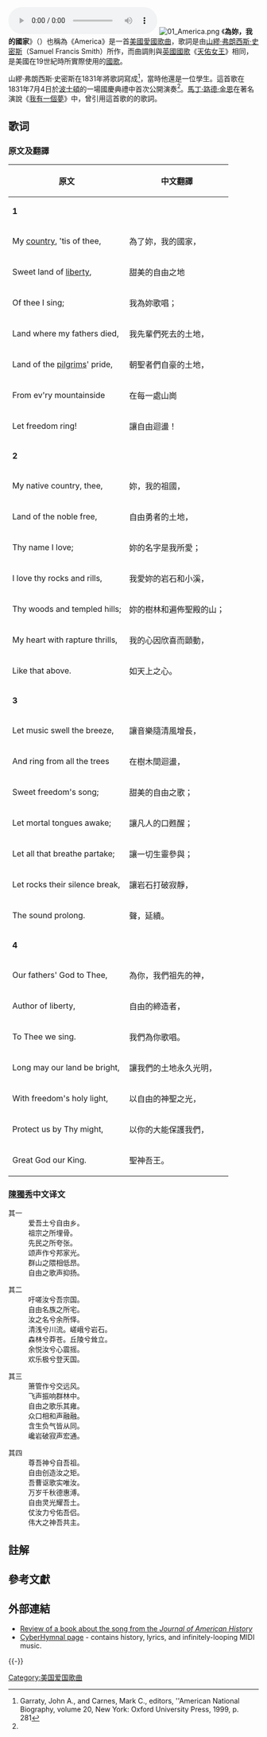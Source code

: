 {{noteTA
|T = zh-hans: 为你，我的国家; zh-hant: 為妳，我的國家;
}}<!--My country, 'tis of thee..., of thee I sing: Land where... 應被譯為「我的國家，為妳......, 為妳（我）歌唱：父輩之埋骨地、朝聖者榮光土......」-->
[[File:My_Country_'Tis_of_Thee_(abridged)_-_Concert_Band_-_United_States_Air_Force_Heritage_of_America_Band.mp3|right]]
[[Image:01_America.png|thumb]]
{{Anthem History
| Nation = 美国
| Flag = Flag of the United States.svg
| Year1 = 1803-1931
| Name1 = [[哥伦比亚万岁|哥伦比亚万岁]]、'''我的国家属于你|为妳，我的国家'''
| Name2 = [[星條旗|星條旗]]
| Year2 = 1931-今
| Notes = 註：1803-1931年間有兩個事實上的國歌。}}
《'''為妳，我的國家'''》（{{lang-en|'''My Country, <nowiki>'</nowiki>Tis of Thee'''}}）也稱為《America》是一首[[美國|美國]][[愛國歌曲|愛國歌曲]]，歌詞是由[[山繆·弗朗西斯·史密斯|山繆·弗朗西斯·史密斯]]（Samuel Francis Smith）所作，而曲調則與[[英國國歌|英國國歌]]《[[天佑女王|天佑女王]]》相同，是美國在19世紀時所實際使用的[[國歌|國歌]]。

山繆·弗朗西斯·史密斯在1831年將歌詞寫成<ref name = "a">Garraty, John A., and Carnes, Mark C., editors, ''American National Biography, volume 20, New York: Oxford University Press, 1999, p. 281</ref>，當時他還是一位學生。這首歌在1831年7月4日於[[波士頓|波士頓]]的一場國慶典禮中首次公開演奏<ref name="a" />。[[馬丁·路德·金恩|馬丁·路德·金恩]]在著名演說《[[我有一個夢|我有一個夢]]》中，曾引用這首歌的的歌詞。

==歌词==
===原文及翻譯===
{|
! 原文 !! 中文翻譯
|-
| '''1'''
|
|-
| My [[国家|country]], 'tis of thee,
| 為了妳，我的國家，
|-
| Sweet land of [[自由|liberty]],
| 甜美的自由之地
|-
| Of thee I sing;
| 我為妳歌唱；
|-
| Land where my fathers died,
| 我先輩們死去的土地，
|-
| Land of the [[朝圣先辈|pilgrims]]' pride,
| 朝聖者們自豪的土地，
|-
| From ev'ry mountainside
| 在每一處山崗
|-
| Let freedom ring!
| 讓自由迴盪！
|-
| '''2'''
|
|-
| My native country, thee,
| 妳，我的祖國，
|-
| Land of the noble free,
| 自由勇者的土地，
|-
| Thy name I love;
| 妳的名字是我所愛；
|-
| I love thy rocks and rills,
| 我愛妳的岩石和小溪，
|-
| Thy woods and templed hills;
| 妳的樹林和遍佈聖殿的山；
|-
| My heart with rapture thrills,
| 我的心因欣喜而顫動，
|-
| Like that above.
| 如天上之心。
|-
| '''3'''
|
|-
| Let music swell the breeze,
| 讓音樂隨清風增長，
|-
| And ring from all the trees
| 在樹木間迴盪，
|-
| Sweet freedom's song;
| 甜美的自由之歌；
|-
| Let mortal tongues awake;
| 讓凡人的口甦醒；
|-
| Let all that breathe partake;
| 讓一切生靈參與；{{notetag|1=原文作「讓一切張口呼吸的（生物）參與」}}
|-
| Let rocks their silence break,
| 讓岩石打破寂靜，
|-
| The sound prolong.
| 聲，延續。
|-
| '''4'''
|
|-
| Our fathers' God to Thee,
| 為你，我們祖先的神，
|-
| Author of liberty,
| 自由的締造者，
|-
| To Thee we sing.
| 我們為你歌唱。
|-
| Long may our land be bright,
| 讓我們的土地永久光明，
|-
| With freedom's holy light,
| 以自由的神聖之光，
|-
| Protect us by Thy might,
| 以你的大能保護我們，
|-
| Great God our King.
| 聖神吾王。
|}

===[[陳獨秀|陳獨秀]]中文译文===
; 其一
:爱吾土兮自由乡。
:祖宗之所埋骨。
:先民之所夸张。
:颂声作兮邦家光。
:群山之隈相低昂。
:自由之歌声抑扬。

; 其二
:吁嗟汝兮吾宗国。
:自由名族之所宅。
:汝之名兮余所怿。
:清浅兮川流。嵯峨兮岩石。
:森林兮莽苍。丘陵兮耸立。
:余悦汝兮心震摇。
:欢乐极兮登天国。

; 其三
:箫管作兮交远风。
:飞声振响群林中。
:自由之歌乐其雍。
:众口相和声融融。
:含生负气皆从同。
:巉岩破寂声宏通。

; 其四
:尊吾神兮自吾祖。
:自由创造汝之矩。
:吾曹讴歌实唯汝。
:万岁千秋德惠溥。
:自由灵光耀吾土。
:仗汝力兮佑吾侣。
:伟大之神吾共主。

== 註解 ==
{{notefoot}}

== 參考文獻 ==
{{Reflist|2}}

== 外部連結 ==
{{Wikisource|en:America (Smith)|America（英文原文）}}
{{Wikisource|亞美利加|亞美利加（陳獨秀譯）}}
* [https://web.archive.org/web/20040604085933/http://www.historycooperative.org/journals/jah/91.1/br_55.html Review of a book about the song from the ''Journal of American History''] {{Link language|en}}
* [https://web.archive.org/web/20071215012046/http://www.cyberhymnal.org/htm/m/c/mctisoft.htm CyberHymnal page] - contains history, lyrics, and infinitely-looping MIDI music. {{Link language|en}}

{{-}}
{{authority control}}
[[Category:美国爱国歌曲|Category:美国爱国歌曲]]